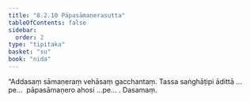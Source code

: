 ```yaml
---
title: "8.2.10 Pāpasāmaṇerasutta"
tableOfContents: false
sidebar:
  order: 2
type: "tipitaka"
basket: "su"
book: "nida"
---
```



<DynamicBreadcrumb />

<Division number="221" book="nida" bookNo="12" page="452">

<Paragraph number="1202" book="nida">
“Addasaṃ sāmaṇeraṃ vehāsaṃ gacchantaṃ. Tassa saṅghāṭipi ādittā …pe…  pāpasāmaṇero ahosi …pe… .

</Paragraph>
</Division>

<Paragraph number="1203" type="center" book="nida">
Dasamaṃ.
</Paragraph>
